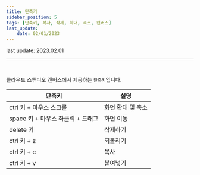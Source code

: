 ```yaml
---
title: 단축키
sidebar_position: 5
tags: [단축키, 복사, 삭제, 확대, 축소, 캔버스]
last_update: 
    date: 02/01/2023
---
```



<span className="theme-doc-version-badge badge badge--secondary">
    last update: 2023.02.01
</span>

<hr />
<br />

클라우드 스튜디오 캔버스에서 제공하는 ```단축키```입니다.

| 단축키 | 설명           |
| ---------- | -------------- | 
| ctrl 키 + 마우스 스크롤 | 화면 확대 및 축소 |
| space 키 + 마우스 좌클릭 + 드래그 | 화면 이동 |
| delete 키 | 삭제하기 |
| ctrl 키 + z | 되돌리기 |
| ctrl 키 + c | 복사 |
| ctrl 키 + v | 붙여넣기 |
